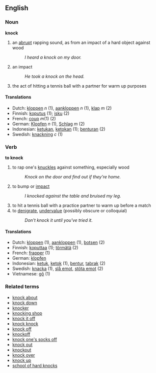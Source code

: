 ==English==

===Noun===
'''knock'''

#an [[abrupt]] rapping sound, as from an impact of a hard object against wood
#:''I heard a knock on my door.''
#an impact
#:''He took a knock on the head.''
#the act of hitting a tennis ball with a partner for warm up purposes

====Translations====
*Dutch: [[kloppen]] ''n'' (1), [[aankloppen]] ''n'' (1), [[klap]] ''m'' (2)
*Finnish: [[koputus]] (1); [[isku]] (2)
*French: [[coup]] ''m''(1) (2)
*German: [[Klopfen]] ''n'' (1), [[Schlag]] ''m'' (2)
*Indonesian: [[ketukan]], [[ketokan]] (1); [[benturan]] (2)
*Swedish: [[knackning]] ''c'' (1)

===Verb===
'''to knock'''

#to rap one's [[knuckle]]s against something, especially wood
#:''Knock on the door and find out if they're home.''
#to bump or [[impact]]
#:''I knocked against the table and bruised my leg.''
#to hit a tennis ball with a practice partner to warm up before a match
# to [[denigrate]], [[undervalue]] (possibly obscure or colloquial)
#:''Don't knock it until you've tried it.''

====Translations====
*Dutch: [[kloppen]] (1), [[aankloppen]] (1), [[botsen]] (2)
*Finnish: [[koputtaa]] (1); [[törmätä]] (2)
*French: [[frapper]] (1)
*German: [[klopfen]]
*Indonesian: [[ketuk]], [[ketok]] (1), [[bentur]], [[tabrak]] (2)
*Swedish: [[knacka]] (1), [[slå emot]], [[stöta emot]] (2)
*Vietnamese: [[gõ]] (1)

===Related terms===
*[[knock about]]
*[[knock down]]
*[[knocker]]
*[[knocking shop]]
*[[knock it off]]
*[[knock knock]]
*[[knock off]]
*[[knockoff]]
*[[knock one's socks off]]
*[[knock out]]
*[[knockout]]
*[[knock over]]
*[[knock up]]
*[[school of hard knocks]]